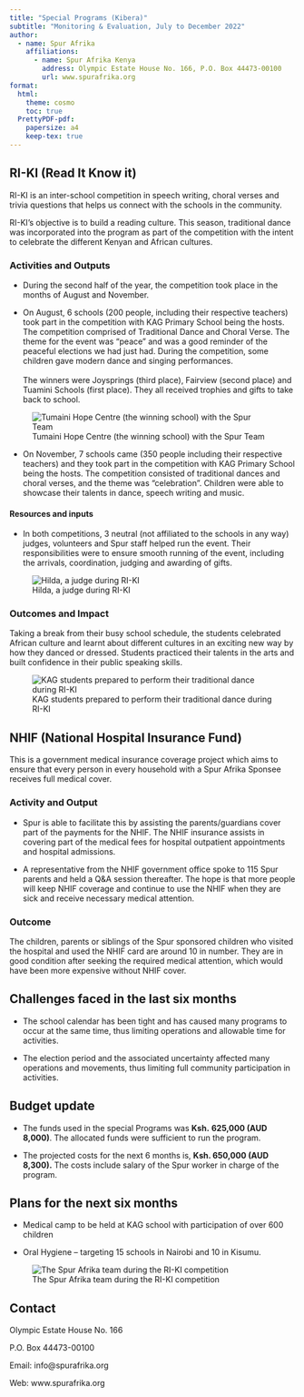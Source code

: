 ```yaml
---
title: "Special Programs (Kibera)"
subtitle: "Monitoring & Evaluation, July to December 2022"
author:
  - name: Spur Afrika
    affiliations:
      - name: Spur Afrika Kenya
        address: Olympic Estate House No. 166, P.O. Box 44473-00100
        url: www.spurafrika.org
format:
  html: 
    theme: cosmo
    toc: true
  PrettyPDF-pdf:
    papersize: a4
    keep-tex: true
---
```


```{=tex}
\fancypagestyle{myCoverStyle}{
  \fancyhf{}
  \renewcommand\headrulewidth{0pt}
  \fancyfoot[R]{\thepage}
  \fancyfoot[C]{\em{Cover picture : Happy faces as children from Fairview Primary School perform a dance}}
  \fancyfootoffset{3.5cm}
}
\thispagestyle{myCoverStyle}
% the default style is defined in _extensions/nrennie/PrettyPDF/PrettyPDF.tex
% and then set in _extensions/.../pagestyle.tex
% however, for the very first page we want to describe what is in the cover page
```
## RI-KI (Read It Know it)

RI-KI is an inter-school competition in speech writing, choral verses and trivia questions that helps us connect with the schools in the community.

RI-KI's objective is to build a reading culture. This season, traditional dance was incorporated into the program as part of the competition with the intent to celebrate the different Kenyan and African cultures.

### Activities and Outputs

-   During the second half of the year, the competition took place in the months of August and November.

-   On August, 6 schools (200 people, including their respective teachers) took part in the competition with KAG Primary School being the hosts. The competition comprised of Traditional Dance and Choral Verse. The theme for the event was “peace” and was a good reminder of the peaceful elections we had just had. During the competition, some children gave modern dance and singing performances.\
    \
    The winners were Joysprings (third place), Fairview (second place) and Tuamini Schools (first place). They all received trophies and gifts to take back to school.

![Tumaini Hope Centre (the winning school) with the Spur Team](images/2022H2 Riki WinningTeam.jpg)

-   On November, 7 schools came (350 people including their respective teachers) and they took part in the competition with KAG Primary School being the hosts. The competition consisted of traditional dances and choral verses, and the theme was “celebration”. Children were able to showcase their talents in dance, speech writing and music.

#### Resources and inputs

-   In both competitions, 3 neutral (not affiliated to the schools in any way) judges, volunteers and Spur staff helped run the event. Their responsibilities were to ensure smooth running of the event, including the arrivals, coordination, judging and awarding of gifts.

![Hilda, a judge during RI-KI](images/2022H2 Riki Judge.jpg)

### Outcomes and Impact

Taking a break from their busy school schedule, the students celebrated African culture and learnt about different cultures in an exciting new way by how they danced or dressed. Students practiced their talents in the arts and built confidence in their public speaking skills.

![KAG students prepared to perform their traditional dance during RI-KI](images/2022H2 Riki KAG.jpg)

## NHIF (National Hospital Insurance Fund)

This is a government medical insurance coverage project which aims to ensure that every person in every household with a Spur Afrika Sponsee receives full medical cover.

### Activity and Output

-   Spur is able to facilitate this by assisting the parents/guardians cover part of the payments for the NHIF. The NHIF insurance assists in covering part of the medical fees for hospital outpatient appointments and hospital admissions.

-   A representative from the NHIF government office spoke to 115 Spur parents and held a Q&A session thereafter. The hope is that more people will keep NHIF coverage and continue to use the NHIF when they are sick and receive necessary medical attention.

### Outcome

The children, parents or siblings of the Spur sponsored children who visited the hospital and used the NHIF card are around 10 in number. They are in good condition after seeking the required medical attention, which would have been more expensive without NHIF cover.

## Challenges faced in the last six months

-   The school calendar has been tight and has caused many programs to occur at the same time, thus limiting operations and allowable time for activities.

-   The election period and the associated uncertainty affected many operations and movements, thus limiting full community participation in activities.

## Budget update

-   The funds used in the special Programs was **Ksh.** **625,000 (AUD 8,000)**. The allocated funds were sufficient to run the program.

-   The projected costs for the next 6 months is, **Ksh. 650,000 (AUD 8,300).** The costs include salary of the Spur worker in charge of the program.

## Plans for the next six months

-   Medical camp to be held at KAG school with participation of over 600 children

-   Oral Hygiene – targeting 15 schools in Nairobi and 10 in Kisumu.

![The Spur Afrika team during the RI-KI competition](images/2022H2 Riki SpurTeam.jpg)

## Contact

Olympic Estate House No. 166

P.O. Box 44473-00100

Email: info\@spurafrika.org

Web: www.spurafrika.org
